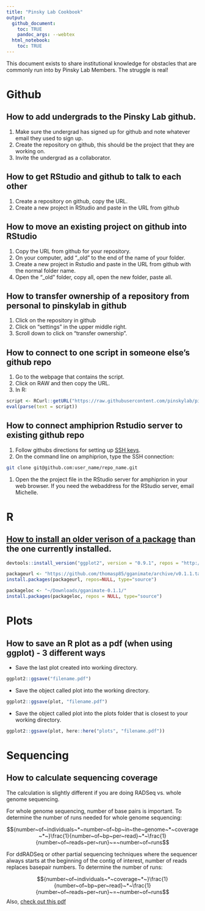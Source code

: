```yaml
---
title: "Pinsky Lab Cookbook"
output: 
  github_document: 
    toc: TRUE
    pandoc_args: --webtex
  html_notebook:
    toc: TRUE
---
```


This document exists to share institutional knowledge for obstacles that are commonly run into by Pinsky Lab Members.  The struggle is real!

# Github
## How to add undergrads to the Pinsky Lab github.
1. Make sure the undergrad has signed up for github and note whatever email they used to sign up.
1. Create the repository on github, this should be the project that they are working on.
1. Invite the undergrad as a collaborator.

## How to get RStudio and github to talk to each other
1. Create a repository on github, copy the URL.
1. Create a new project in RStudio and paste in the URL from github

## How to move an existing project on github into RStudio
1. Copy the URL from github for your repository.
1. On your computer, add "_old" to the end of the name of your folder.
1. Create a new project in Rstudio and paste in the URL from github with the normal folder name.
1. Open the "_old" folder, copy all, open the new folder, paste all.  

## How to transfer ownership of a repository from personal to pinskylab in github
1. Click on the repository in github
1. Click on "settings" in the upper middle right.
1. Scroll down to click on "transfer ownership".

## How to connect to one script in someone else's github repo
1. Go to the webpage that contains the script.  
1. Click on RAW and then copy the URL.  
1. In R:
```r
script <- RCurl::getURL("https://raw.githubusercontent.com/pinskylab/pinskylab_methods/master/genomics/scripts/field_helpers.R", ssl.verifypeer = FALSE)
eval(parse(text = script))
```
## How to connect amphiprion Rstudio server to existing github repo
1. Follow githubs directions for setting up [SSH keys](https://help.github.com/articles/generating-a-new-ssh-key-and-adding-it-to-the-ssh-agent/).  
1. On the command line on amphiprion, type the SSH connection: 
```bash
git clone git@github.com:user_name/repo_name.git
```
1. Open the the project file in the RStudio server for amphiprion in your web browser.  If you need the webaddress for the RStudio server, email Michelle.  

# R
## [How to install an older verison of a package](https://support.rstudio.com/hc/en-us/articles/219949047-Installing-older-versions-of-packages) than the one currently installed.  
```r
devtools::install_version("ggplot2", version = "0.9.1", repos = "http://cran.us.r-project.org")

packageurl <- "https://github.com/thomasp85/gganimate/archive/v0.1.1.tar.gz"
install.packages(packageurl, repos=NULL, type="source")

packageloc <- "~/Downloads/gganimate-0.1.1/"
install.packages(packageloc, repos = NULL, type="source")
```




# Plots
## How to save an R plot as a pdf (when using ggplot) - 3 different ways
-  Save the last plot created into working directory.
```r
ggplot2::ggsave("filename.pdf")
```

-  Save the object called plot into the working directory.  
```r
ggplot2::ggsave(plot, "filename.pdf")
```

- Save the object called plot into the plots folder that is closest to your working directory.
```r
ggplot2::ggsave(plot, here::here("plots", "filename.pdf"))
```
# Sequencing
## How to calculate sequencing coverage
The calculation is slightly different if you are doing RADSeq vs. whole genome sequencing.

For whole genome sequencing, number of base pairs is important.
To determine the number of runs needed for whole genome sequencing:

$${number~of~individuals~*~number~of~bp~in~the~genome~*~coverage~*~}\frac{1}{number~of~bp~per~read}~*~\frac{1}{number~of~reads~per~run}~=~number~of~runs$$

For ddRADSeq or other partial sequencing techniques where the sequencer always starts at the beginning of the contig of interest, number of reads replaces basepair numbers.  To determine the number of runs:

$${number~of~individuals~*~coverage~*~}\frac{1}{number~of~bp~per~read}~*~\frac{1}{number~of~reads~per~run}~=~number~of~runs$$
Also, [check out this pdf](https://github.com/pinskylab/pinskylab_methods/blob/master/genomics/coverage_calculation.pdf)  

